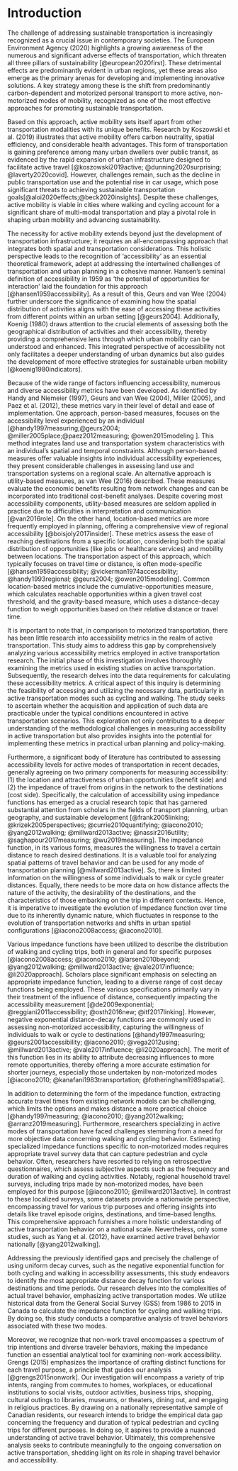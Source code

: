 <!--
This is for including Chapter 1.  Notice that it's also good practice to name your chunk.  This will help you debug potential issues as you knit.  The chunk above is called intro and the one below is called chapter1.  Feel free to change the name of the Rmd file as you wish, but don't forget to change it here from chap1.Rmd.
-->

<!--
The {#rmd-basics} text after the chapter declaration will allow us to link throughout the document back to the beginning of Chapter 1.  These labels will automatically be generated (if not specified) by changing the spaces to hyphens and capital letters to lowercase.  Look for the reference to this label at the beginning of Chapter 2.
-->

# Introduction{.unnumbered}

The challenge of addressing sustainable transportation is increasingly recognized as a crucial issue in contemporary societies. The European Environment Agency (2020) highlights a growing awareness of the numerous and significant adverse effects of transportation, which threaten all three pillars of sustainability [@european2020first]. These detrimental effects are predominantly evident in urban regions, yet these areas also emerge as the primary arenas for developing and implementing innovative solutions. A key strategy among these is the shift from predominantly carbon-dependent and motorized personal transport to more active, non-motorized modes of mobility, recognized as one of the most effective approaches for promoting sustainable transportation.

Based on this approach, active mobility sets itself apart from other transportation modalities with its unique benefits. Research by Koszowski et al. (2019) illustrates that active mobility offers carbon neutrality, spatial efficiency, and considerable health advantages. This form of transportation is gaining preference among many urban dwellers over public transit, as evidenced by the rapid expansion of urban infrastructure designed to facilitate active travel [@koszowski2019active; @dunning2020surprising; @laverty2020covid]. However, challenges remain, such as the decline in public transportation use and the potential rise in car usage, which pose significant threats to achieving sustainable transportation goals[@aloi2020effects;@beck2020insights]. Despite these challenges, active mobility is viable in cities where walking and cycling account for a significant share of multi-modal transportation and play a pivotal role in shaping urban mobility and advancing sustainability.

The necessity for active mobility extends beyond just the development of transportation infrastructure; it requires an all-encompassing approach that integrates both spatial and transportation considerations. This holistic perspective leads to the recognition of 'accessibility' as an essential theoretical framework, adept at addressing the intertwined challenges of transportation and urban planning in a cohesive manner. Hansen's seminal definition of accessibility in 1959 as 'the potential of opportunities for interaction' laid the foundation for this approach [@hansen1959accessibility]. As a result of this, Geurs and van Wee (2004) further underscore the significance of examining how the spatial distribution of activities aligns with the ease of accessing these activities from different points within an urban setting [@geurs2004]. Additionally, Koenig (1980) draws attention to the crucial elements of assessing both the geographical distribution of activities and their accessibility, thereby providing a comprehensive lens through which urban mobility can be understood and enhanced. This integrated perspective of accessibility not only facilitates a deeper understanding of urban dynamics but also guides the development of more effective strategies for sustainable urban mobility [@koenig1980indicators].

Because of the wide range of factors influencing accessibility, numerous and diverse accessibility metrics have been developed. As identified by Handy and Niemeier (1997), Geurs and van Wee (2004), Miller (2005), and Paez et al. (2012), these metrics vary in their level of detail and ease of implementation. One approach, person-based measures, focuses on the accessibility level experienced by an individual [@handy1997measuring;@geurs2004; @miller2005place;@paez2012measuring; @owen2015modeling ]. This method integrates land use and transportation system characteristics with an individual's spatial and temporal constraints. Although person-based measures offer valuable insights into individual accessibility experiences, they present considerable challenges in assessing land use and transportation systems on a regional scale. An alternative approach is utility-based measures, as van Wee (2016) described. These measures evaluate the economic benefits resulting from network changes and can be incorporated into traditional cost-benefit analyses. Despite covering most accessibility components, utility-based measures are seldom applied in practice due to difficulties in interpretation and communication [@van2016role].
On the other hand, location-based metrics are more frequently employed in planning, offering a comprehensive view of regional accessibility [@boisjoly2017insider]. These metrics assess the ease of reaching destinations from a specific location, considering both the spatial distribution of opportunities (like jobs or healthcare services) and mobility between locations. The transportation aspect of this approach, which typically focuses on travel time or distance, is often mode-specific [@hansen1959accessibility; @vickerman1974accessibility; @handy1993regional; @geurs2004; @owen2015modeling]. Common location-based metrics include the cumulative-opportunities measure, which calculates reachable opportunities within a given travel cost threshold, and the gravity-based measure, which uses a distance-decay function to weigh opportunities based on their relative distance or travel time.

It is important to note that, in comparison to motorized transportation, there has been little research into accessibility metrics in the realm of active transportation. This study aims to address this gap by comprehensively analyzing various accessibility metrics employed in active transportation research. The initial phase of this investigation involves thoroughly examining the metrics used in existing studies on active transportation. Subsequently, the research delves into the data requirements for calculating these accessibility metrics. A critical aspect of this inquiry is determining the feasibility of accessing and utilizing the necessary data, particularly in active transportation modes such as cycling and walking. The study seeks to ascertain whether the acquisition and application of such data are practicable under the typical conditions encountered in active transportation scenarios. This exploration not only contributes to a deeper understanding of the methodological challenges in measuring accessibility in active transportation but also provides insights into the potential for implementing these metrics in practical urban planning and policy-making.

Furthermore, a significant body of literature has contributed to assessing accessibility levels for active modes of transportation in recent decades, generally agreeing on two primary components for measuring accessibility: (1) the location and attractiveness of urban opportunities (benefit side) and (2) the impedance of travel from origins in the network to the destinations (cost side). Specifically, the calculation of accessibility using impedance functions has emerged as a crucial research topic that has garnered substantial attention from scholars in the fields of transport planning, urban geography, and sustainable development [@frank2005linking; @krizek2005perspectives; @currie2010quantifying; @iacono2010; @yang2012walking; @millward2013active; @nassir2016utility; @saghapour2017measuring; @wu2019measuring]. The impedance function, in its various forms, measures the willingness to travel a certain distance to reach desired destinations. It is a valuable tool for analyzing spatial patterns of travel behavior and can be used for any mode of transportation planning [@millward2013active]. So, there is limited information on the willingness of some individuals to walk or cycle greater distances. Equally, there needs to be more data on how distance affects the nature of the activity, the desirability of the destinations, and the characteristics of those embarking on the trip in different contexts. Hence, it is imperative to investigate the evolution of impedance function over time due to its inherently dynamic nature, which fluctuates in response to the evolution of transportation networks and shifts in urban spatial configurations [@iacono2008access; @iacono2010].

Various impedance functions have been utilized to describe the distribution of walking and cycling trips, both in general and for specific purposes [@iacono2008access; @iacono2010; @larsen2010beyond; @yang2012walking; @millward2013active; @vale2017influence; @li2020approach]. Scholars place significant emphasis on selecting an appropriate impedance function, leading to a diverse range of cost decay functions being employed. These various specifications primarily vary in their treatment of the influence of distance, consequently impacting the accessibility measurement [@de2009exponential; @reggiani2011accessibility; @osth2016new; @itf2017linking]. However, negative exponential distance-decay functions are commonly used in assessing non-motorized accessibility, capturing the willingness of individuals to walk or cycle to destinations [@handy1997measuring; @geurs2001accessibility; @iacono2010; @vega2012using; @millward2013active; @vale2017influence; @li2020approach]. The merit of this function lies in its ability to attribute decreasing influences to more remote opportunities, thereby offering a more accurate estimation for shorter journeys, especially those undertaken by non-motorized modes [@iacono2010; @kanafani1983transportation; @fotheringham1989spatial].

In addition to determining the form of the impedance function, extracting accurate travel times from existing network models can be challenging, which limits the options and makes distance a more practical choice [@handy1997measuring; @iacono2010; @yang2012walking; @arranz2019measuring]. Furthermore, researchers specializing in active modes of transportation have faced challenges stemming from a need for more objective data concerning walking and cycling behavior. Estimating specialized impedance functions specific to non-motorized modes requires appropriate travel survey data that can capture pedestrian and cycle behavior. Often, researchers have resorted to relying on retrospective questionnaires, which assess subjective aspects such as the frequency and duration of walking and cycling activities. Notably, regional household travel surveys, including trips made by non-motorized modes, have been employed for this purpose [@iacono2010; @millward2013active]. In contrast to these localized surveys, some datasets provide a nationwide perspective, encompassing travel for various trip purposes and offering insights into details like travel episode origins, destinations, and time-based lengths. This comprehensive approach furnishes a more holistic understanding of active transportation behavior on a national scale. Nevertheless, only some studies, such as Yang et al. (2012), have examined active travel behavior nationally [@yang2012walking].

Addressing the previously identified gaps and precisely the challenge of using uniform decay curves, such as the negative exponential function for both cycling and walking in accessibility assessments, this study endeavors to identify the most appropriate distance decay function for various destinations and time periods.  Our research delves into the complexities of actual travel behavior, emphasizing active transportation modes. We utilize historical data from the General Social Survey (GSS) from 1986 to 2015 in Canada to calculate the impedance function for cycling and walking trips. By doing so, this study conducts a comparative analysis of travel behaviors associated with these two modes.

Moreover, we recognize that non-work travel encompasses a spectrum of trip intentions and diverse traveler behaviors, making the impedance function an essential analytical tool for examining non-work accessibility. Grengs (2015) emphasizes the importance of crafting distinct functions for each travel purpose, a principle that guides our analysis [@grengs2015nonwork]. Our investigation will encompass a variety of trip intents, ranging from commutes to homes, workplaces, or educational institutions to social visits, outdoor activities, business trips, shopping, cultural outings to libraries, museums, or theaters, dining out, and engaging in religious practices. By drawing on a nationally representative sample of Canadian residents, our research intends to bridge the empirical data gap concerning the frequency and duration of typical pedestrian and cycling trips for different purposes. In doing so, it aspires to provide a nuanced understanding of active travel behavior. Ultimately, this comprehensive analysis seeks to contribute meaningfully to the ongoing conversation on active transportation, shedding light on its role in shaping travel behavior and accessibility.
